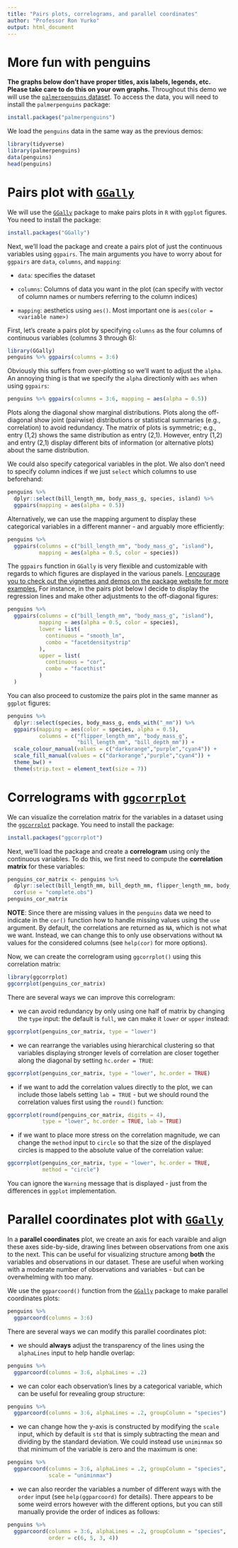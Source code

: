 ```yaml
---
title: "Pairs plots, correlograms, and parallel coordinates"
author: "Professor Ron Yurko"
output: html_document
---
```


# More fun with penguins

**The graphs below don't have proper titles, axis labels, legends, etc.  Please take care to do this on your own graphs.** Throughout this demo we will use the [`palmerpenguins` dataset](https://allisonhorst.github.io/palmerpenguins/articles/intro.html). To access the data, you will need to install the `palmerpenguins` package:

```r
install.packages("palmerpenguins")
```

We load the `penguins` data in the same way as the previous demos:
```r
library(tidyverse)
library(palmerpenguins)
data(penguins)
head(penguins)
```

# Pairs plot with [`GGally`](https://ggobi.github.io/ggally/index.html)

We will use the [`GGally`](https://ggobi.github.io/ggally/index.html) package to make pairs plots in `R` with `ggplot` figures. You need to install the package:

```r
install.packages("GGally")
```

Next, we'll load the package and create a pairs plot of just the continuous variables using `ggpairs`. The main arguments you have to worry about for `ggpairs` are `data`, `columns`, and `mapping`:

+ `data`: specifies the dataset

+ `columns`: Columns of data you want in the plot (can specify with vector of column names or numbers referring to the column indices)
+ `mapping`: aesthetics using `aes()`. Most important one is `aes(color = <variable name>)`

First, let’s create a pairs plot by specifying `columns` as the four columns of continuous variables (columns 3 through 6):

```r
library(GGally)
penguins %>% ggpairs(columns = 3:6)
```

Obviously this suffers from over-plotting so we'll want to adjust the `alpha`. An annoying thing is that we specify the `alpha` directionly with `aes` when using `ggpairs`:

```r
penguins %>% ggpairs(columns = 3:6, mapping = aes(alpha = 0.5))
```

Plots along the diagonal show marginal distributions. Plots along the off-diagonal show joint (pairwise) distributions or statistical summaries (e.g., correlation) to avoid redundancy. The matrix of plots is symmetric; e.g., entry (1,2) shows the same distribution as entry (2,1). However, entry (1,2) and entry (2,1) display different bits of information (or alternative plots) about the same distribution.

We could also specify categorical variables in the plot. We also don't need to specify column indices if we just `select` which columns to use beforehand:

```r
penguins %>% 
  dplyr::select(bill_length_mm, body_mass_g, species, island) %>%
  ggpairs(mapping = aes(alpha = 0.5))
```

Alternatively, we can use the mapping argument to display these categorical variables in a different manner - and arguably more efficiently:

```r
penguins %>% 
  ggpairs(columns = c("bill_length_mm", "body_mass_g", "island"),
          mapping = aes(alpha = 0.5, color = species))
```

The `ggpairs` function in `GGally` is very flexible and customizable with regards to which figures are displayed in the various panels. [I encourage you to check out the vignettes and demos on the package website for more examples.](https://ggobi.github.io/ggally/articles/ggpairs.html) For instance, in the pairs plot below I decide to display the regression lines and make other adjustments to the off-diagonal figures:

```r
penguins %>% 
  ggpairs(columns = c("bill_length_mm", "body_mass_g", "island"),
          mapping = aes(alpha = 0.5, color = species), 
          lower = list(
            continuous = "smooth_lm", 
            combo = "facetdensitystrip"
          ),
          upper = list(
            continuous = "cor",
            combo = "facethist"
          )
  )
```

You can also proceed to customize the pairs plot in the same manner as `ggplot` figures:

```r
penguins %>%
  dplyr::select(species, body_mass_g, ends_with("_mm")) %>%
  ggpairs(mapping = aes(color = species, alpha = 0.5),
          columns = c("flipper_length_mm", "body_mass_g",
                      "bill_length_mm", "bill_depth_mm")) +
  scale_colour_manual(values = c("darkorange","purple","cyan4")) +
  scale_fill_manual(values = c("darkorange","purple","cyan4")) +
  theme_bw() +
  theme(strip.text = element_text(size = 7))
```


# Correlograms with [`ggcorrplot`](https://rpkgs.datanovia.com/ggcorrplot/) 

We can visualize the correlation matrix for the variables in a dataset using the [`ggcorrplot`](https://rpkgs.datanovia.com/ggcorrplot/) package. You need to install the package:

```r
install.packages("ggcorrplot")
```

Next, we'll load the package and create a __correlogram__ using only the continuous variables. To do this, we first need to compute the __correlation matrix__ for these variables:

```r
penguins_cor_matrix <- penguins %>%
  dplyr::select(bill_length_mm, bill_depth_mm, flipper_length_mm, body_mass_g) %>%
  cor(use = "complete.obs")
penguins_cor_matrix
```

__NOTE__: Since there are missing values in the `penguins` data we need to indicate in the `cor()` function how to handle missing values using the `use` argument. By default, the correlations are returned as `NA`, which is not what we want. Instead, we can change this to only use observations without `NA` values for the considered columns (see `help(cor)` for more options).

Now, we can create the correlogram using `ggcorrplot()` using this correlation matrix:

```r
library(ggcorrplot)
ggcorrplot(penguins_cor_matrix)
```

There are several ways we can improve this correlogram:

- we can avoid redundancy by only using one half of matrix by changing the `type` input: the default is `full`, we can make it `lower` or `upper` instead:

```r
ggcorrplot(penguins_cor_matrix, type = "lower")
```

- we can rearrange the variables using hierarchical clustering so that variables displaying stronger levels of correlation are closer together along the diagonal by setting `hc.order = TRUE`:

```r
ggcorrplot(penguins_cor_matrix, type = "lower", hc.order = TRUE)
```

- if we want to add the correlation values directly to the plot, we can include those labels setting `lab = TRUE` - but we should round the correlation values first using the `round()` function:

```r
ggcorrplot(round(penguins_cor_matrix, digits = 4), 
           type = "lower", hc.order = TRUE, lab = TRUE)
```

- if we want to place more stress on the correlation magnitude, we can change the `method` input to `circle` so that the size of the displayed circles is mapped to the absolute value of the correlation value:

```r
ggcorrplot(penguins_cor_matrix, type = "lower", hc.order = TRUE,
           method = "circle")
```

You can ignore the `Warning` message that is displayed - just from the differences in `ggplot` implementation.

# Parallel coordinates plot with [`GGally`](https://ggobi.github.io/ggally/index.html)

In a __parallel coordinates__ plot, we create an axis for each varaible and align these axes side-by-side, drawing lines between observations from one axis to the next. This can be useful for visualizing structure among __both__ the variables and observations in our dataset. These are useful when working with a moderate number of observations and variables - but can be overwhelming with too many.

We use the `ggparcoord()` function from the [`GGally`](https://ggobi.github.io/ggally/index.html) package to make parallel coordinates plots:

```r
penguins %>%
  ggparcoord(columns = 3:6)
```

There are several ways we can modify this parallel coordinates plot:

- we should __always__ adjust the transparency of the lines using the `alphaLines` input to help handle overlap:

```r
penguins %>%
  ggparcoord(columns = 3:6, alphaLines = .2)
```

- we can color each observation's lines by a categorical variable, which can be useful for revealing group structure:

```r
penguins %>%
  ggparcoord(columns = 3:6, alphaLines = .2, groupColumn = "species")
```

- we can change how the y-axis is constructed by modifying the `scale` input, which by default is `std` that is simply subtracting the mean and dividing by the standard deviation. We could instead use `uniminmax` so that minimum of the variable is zero and the maximum is one:

```r
penguins %>%
  ggparcoord(columns = 3:6, alphaLines = .2, groupColumn = "species",
             scale = "uniminmax")
```

- we can also reorder the variables a number of different ways with the `order` input (see `help(ggparcoord)` for details). There appears to be some weird errors however with the different options, but you can still manually provide the order of indices as follows:

```r
penguins %>%
  ggparcoord(columns = 3:6, alphaLines = .2, groupColumn = "species",
             order = c(6, 5, 3, 4))
```


